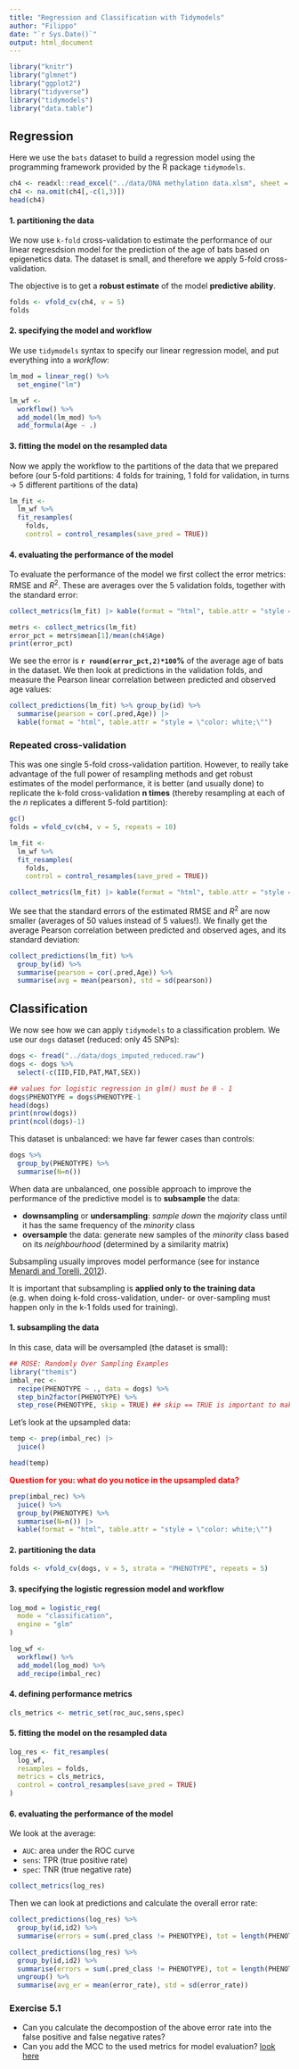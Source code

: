 ```yaml
---
title: "Regression and Classification with Tidymodels"
author: "Filippo"
date: "`r Sys.Date()`"
output: html_document
---
```


```r
library("knitr")
library("glmnet")
library("ggplot2")
library("tidyverse")
library("tidymodels")
library("data.table")
```

## Regression

Here we use the `bats` dataset to build a regression model using the programming framework provided by the R package `tidymodels`.

```r
ch4 <- readxl::read_excel("../data/DNA methylation data.xlsm", sheet = 1)
ch4 <- na.omit(ch4[,-c(1,3)])
head(ch4)
```

#### 1. partitioning the data

We now use `k-fold` cross-validation to estimate the performance of our linear regresdsion model for the prediction of the age of bats based on epigenetics data. The dataset is small, and therefore we apply 5-fold cross-validation.

The objective is to get a **robust estimate** of the model **predictive ability**.

```r
folds <- vfold_cv(ch4, v = 5)
folds
```

#### 2. specifying the model and workflow

We use `tidymodels` syntax to specify our linear regression model, and put everything into a *workflow*:

```r
lm_mod = linear_reg() %>%
  set_engine("lm")

lm_wf <- 
  workflow() %>%
  add_model(lm_mod) %>%
  add_formula(Age ~ .)
```

#### 3. fitting the model on the resampled data

Now we apply the workflow to the partitions of the data that we prepared before (our 5-fold partitions: 4 folds for training, 1 fold for validation, in turns $\rightarrow$ 5 different partitions of the data)

```r
lm_fit <- 
  lm_wf %>% 
  fit_resamples(
    folds,
    control = control_resamples(save_pred = TRUE))
```

#### 4. evaluating the performance of the model

To evaluate the performance of the model we first collect the error metrics: RMSE and $R^2$. These are averages over the 5 validation folds, together with the standard error:

```r
collect_metrics(lm_fit) |> kable(format = "html", table.attr = "style = \"color: white;\"")
```

```r
metrs <- collect_metrics(lm_fit)
error_pct = metrs$mean[1]/mean(ch4$Age)
print(error_pct)
```

We see the error is **`r round(error_pct,2)*100`%** of the average age of bats in the dataset. We then look at predictions in the validation folds, and measure the Pearson linear correlation between predicted and observed age values:

```r
collect_predictions(lm_fit) %>% group_by(id) %>% 
  summarise(pearson = cor(.pred,Age)) |>
  kable(format = "html", table.attr = "style = \"color: white;\"")
```

### Repeated cross-validation

This was one single 5-fold cross-validation partition. However, to really take advantage of the full power of resampling methods and get robust estimates of the model performance, it is better (and usually done) to replicate the k-fold cross-validation **n times** (thereby resampling at each of the *n* replicates a different 5-fold partition):

```r
gc()
folds = vfold_cv(ch4, v = 5, repeats = 10)
```

```r
lm_fit <- 
  lm_wf %>% 
  fit_resamples(
    folds,
    control = control_resamples(save_pred = TRUE))
```

```r
collect_metrics(lm_fit) |> kable(format = "html", table.attr = "style = \"color: white;\"")
```

We see that the standard errors of the estimated RMSE and $R^2$ are now smaller (averages of 50 values instead of 5 values!). We finally get the average Pearson correlation between predicted and observed ages, and its standard deviation:

```r
collect_predictions(lm_fit) %>% 
  group_by(id) %>% 
  summarise(pearson = cor(.pred,Age)) %>% 
  summarise(avg = mean(pearson), std = sd(pearson))
```

## Classification

We now see how we can apply `tidymodels` to a classification problem. We use our `dogs` dataset (reduced: only 45 SNPs):

```r
dogs <- fread("../data/dogs_imputed_reduced.raw")
dogs <- dogs %>%
  select(-c(IID,FID,PAT,MAT,SEX))

## values for logistic regression in glm() must be 0 - 1
dogs$PHENOTYPE = dogs$PHENOTYPE-1
head(dogs)
print(nrow(dogs))
print(ncol(dogs)-1)
```

This dataset is unbalanced: we have far fewer cases than controls:

```r
dogs %>%
  group_by(PHENOTYPE) %>%
  summarise(N=n())
```

When data are unbalanced, one possible approach to improve the performance of the predictive model is to **subsample** the data:

-   **downsampling** or **undersampling**: *sample down* the *majority* class until it has the same frequency of the *minority* class
-   **oversample** the data: generate new samples of the *minority* class based on its *neighbourhood* (determined by a similarity matrix)

Subsampling usually improves model performance (see for instance [Menardi and Torelli, 2012](https://link.springer.com/article/10.1007/s10618-012-0295-5)).

It is important that subsampling is **applied only to the training data** (e.g. when doing k-fold cross-validation, under- or over-sampling must happen only in the k-1 folds used for training).

#### 1. subsampling the data

In this case, data will be oversampled (the dataset is small):

```r
## ROSE: Randomly Over Sampling Examples
library("themis")
imbal_rec <- 
  recipe(PHENOTYPE ~ ., data = dogs) %>%
  step_bin2factor(PHENOTYPE) %>%
  step_rose(PHENOTYPE, skip = TRUE) ## skip == TRUE is important to make sure that subsampling happens only in the training data
```

Let's look at the upsampled data:

```r
temp <- prep(imbal_rec) |>
  juice()

head(temp)
```

[**Question for you: what do you notice in the upsampled data?**]{style="color:red"}

```r
prep(imbal_rec) %>% 
  juice() %>% 
  group_by(PHENOTYPE) %>% 
  summarise(N=n()) |>
  kable(format = "html", table.attr = "style = \"color: white;\"")
```

#### 2. partitioning the data

```r
folds <- vfold_cv(dogs, v = 5, strata = "PHENOTYPE", repeats = 5)
```

#### 3. specifying the logistic regression model and workflow

```r
log_mod = logistic_reg(
  mode = "classification",
  engine = "glm"
)

log_wf <- 
  workflow() %>%
  add_model(log_mod) %>%
  add_recipe(imbal_rec)
```

#### 4. defining performance metrics

```r
cls_metrics <- metric_set(roc_auc,sens,spec)
```

#### 5. fitting the model on the resampled data

```r
log_res <- fit_resamples(
  log_wf, 
  resamples = folds, 
  metrics = cls_metrics,
  control = control_resamples(save_pred = TRUE)
)
```

#### 6. evaluating the performance of the model

We look at the average:

-   `AUC`: area under the ROC curve
-   `sens`: TPR (true positive rate)
-   `spec`: TNR (true negative rate)

```r
collect_metrics(log_res)
```

Then we can look at predictions and calculate the overall error rate:

```r
collect_predictions(log_res) %>% 
  group_by(id,id2) %>% 
  summarise(errors = sum(.pred_class != PHENOTYPE), tot = length(PHENOTYPE), error_rate = errors/tot)
```

```r
collect_predictions(log_res) %>% 
  group_by(id,id2) %>% 
  summarise(errors = sum(.pred_class != PHENOTYPE), tot = length(PHENOTYPE), error_rate = errors/tot) %>%
  ungroup() %>%
  summarise(avg_er = mean(error_rate), std = sd(error_rate))
```

### Exercise 5.1

-   Can you calculate the decompostion of the above error rate into the false positive and false negative rates?
-   Can you add the MCC to the used metrics for model evaluation? [look here](https://yardstick.tidymodels.org/reference/mcc.html)
